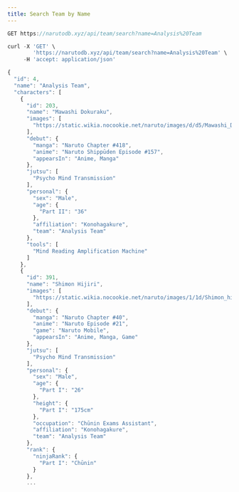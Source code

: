 ```yaml
---
title: Search Team by Name
---
```


```js
GET https://narutodb.xyz/api/team/search?name=Analysis%20Team
```

```js
curl -X 'GET' \
        'https://narutodb.xyz/api/team/search?name=Analysis%20Team' \
     -H 'accept: application/json'
```

```js
{
  "id": 4,
  "name": "Analysis Team",
  "characters": [
    {
      "id": 203,
      "name": "Mawashi Dokuraku",
      "images": [
        "https://static.wikia.nocookie.net/naruto/images/d/d5/Mawashi_Dokuraku.png/revision/latest/scale-to-width-down/300?cb=20141110205645"
      ],
      "debut": {
        "manga": "Naruto Chapter #418",
        "anime": "Naruto Shippūden Episode #157",
        "appearsIn": "Anime, Manga"
      },
      "jutsu": [
        "Psycho Mind Transmission"
      ],
      "personal": {
        "sex": "Male",
        "age": {
          "Part II": "36"
        },
        "affiliation": "Konohagakure",
        "team": "Analysis Team"
      },
      "tools": [
        "Mind Reading Amplification Machine"
      ]
    },
    {
      "id": 391,
      "name": "Shimon Hijiri",
      "images": [
        "https://static.wikia.nocookie.net/naruto/images/1/1d/Shimon_hijiri.png/revision/latest/scale-to-width-down/300?cb=20210915205728"
      ],
      "debut": {
        "manga": "Naruto Chapter #40",
        "anime": "Naruto Episode #21",
        "game": "Naruto Mobile",
        "appearsIn": "Anime, Manga, Game"
      },
      "jutsu": [
        "Psycho Mind Transmission"
      ],
      "personal": {
        "sex": "Male",
        "age": {
          "Part I": "26"
        },
        "height": {
          "Part I": "175cm"
        },
        "occupation": "Chūnin Exams Assistant",
        "affiliation": "Konohagakure",
        "team": "Analysis Team"
      },
      "rank": {
        "ninjaRank": {
          "Part I": "Chūnin"
        }
      },
      ...
```
